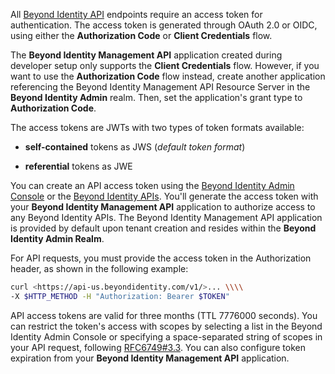 All [Beyond Identity API](../foundations/api-endpoints.mdx) endpoints require an access token for authentication. The access token is generated through OAuth 2.0 or OIDC, using either the **Authorization Code** or **Client Credentials** flow. 

The **Beyond Identity Management API** application created during developer setup only supports the **Client Credentials** flow. However, if you want to use the **Authorization Code** flow instead, create another application referencing the Beyond Identity Management API Resource Server in the **Beyond Identity Admin** realm. Then, set the application's grant type to **Authorization Code**.

The access tokens are JWTs with two types of token formats available:

- **self-contained** tokens as JWS (_default token format_)

- **referential** tokens as JWE

You can create an API access token using the [Beyond Identity Admin Console](../api-tokens/create-api-token.md#admin-console) or the [Beyond Identity APIs](../api-tokens/create-api-token.md#api). You'll generate the access token with your **Beyond Identity Management API** application to authorize access to any Beyond Identity APIs. The Beyond Identity Management API application is provided by default upon tenant creation and resides within the **Beyond Identity Admin Realm**. 

For API requests, you must provide the access token in the Authorization header, as shown in the following example:

```bash
curl <https://api-us.beyondidentity.com/v1/>... \\\\
-X $HTTP_METHOD -H "Authorization: Bearer $TOKEN"
```

API access tokens are valid for three months (TTL 7776000 seconds). You can restrict the token's access with scopes by selecting a list in the Beyond Identity Admin Console or specifying a space-separated string of scopes in your API request, following [RFC6749#3.3](https://www.rfc-editor.org/rfc/rfc6749#section-3.3). You can also configure token expiration from your **Beyond Identity Management API** application.